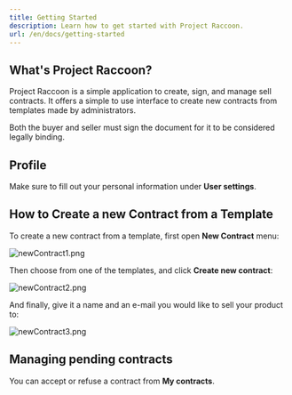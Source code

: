 ```yaml
---
title: Getting Started
description: Learn how to get started with Project Raccoon.
url: /en/docs/getting-started
---
```


## What's Project Raccoon?

Project Raccoon is a simple application to create, sign, and manage sell
contracts. It offers a simple to use interface to create new contracts from
templates made by administrators.

Both the buyer and seller must sign the document for it to be considered legally
binding.

## Profile

Make sure to fill out your personal information under **User settings**.

## How to Create a new Contract from a Template
To create a new contract from a template, first open **New Contract** menu:

![newContract1.png](/images/en/newContract1.png)

Then choose from one of the templates, and click **Create new contract**:

![newContract2.png](/images/en/newContract2.png)

And finally, give it a name and an e-mail you would like to sell your product
to:

![newContract3.png](/images/en/newContract3.png)

## Managing pending contracts

You can accept or refuse a contract from **My contracts**.
